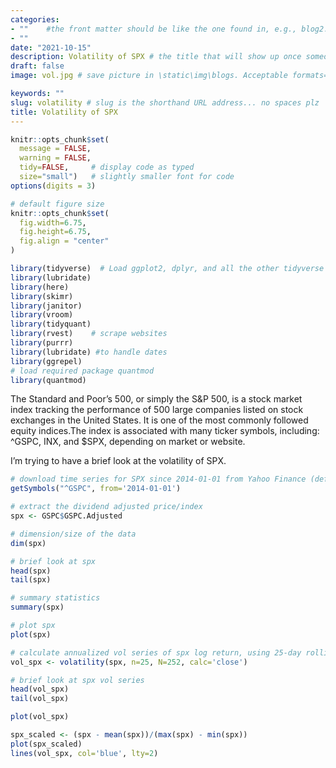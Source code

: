 ```yaml
---
categories:  
- ""    #the front matter should be like the one found in, e.g., blog2.md. It cannot be like the normal Rmd we used
- ""
date: "2021-10-15"
description: Volatility of SPX # the title that will show up once someone gets to this page
draft: false
image: vol.jpg # save picture in \static\img\blogs. Acceptable formats= jpg, jpeg, or png . Your iPhone pics wont work

keywords: ""
slug: volatility # slug is the shorthand URL address... no spaces plz
title: Volatility of SPX
---
```

```r
knitr::opts_chunk$set(
  message = FALSE, 
  warning = FALSE, 
  tidy=FALSE,     # display code as typed
  size="small")   # slightly smaller font for code
options(digits = 3)

# default figure size
knitr::opts_chunk$set(
  fig.width=6.75, 
  fig.height=6.75,
  fig.align = "center"
)
```  

```r
library(tidyverse)  # Load ggplot2, dplyr, and all the other tidyverse packages
library(lubridate)
library(here)
library(skimr)
library(janitor)
library(vroom)
library(tidyquant)
library(rvest)    # scrape websites
library(purrr)  
library(lubridate) #to handle dates
library(ggrepel)
# load required package quantmod
library(quantmod)
```

The Standard and Poor's 500, or simply the S&P 500, is a stock market index tracking the performance of 500 large companies listed on stock exchanges in the United States. It is one of the most commonly followed equity indices.The index is associated with many ticker symbols, including: ^GSPC, INX, and $SPX, depending on market or website.

I'm trying to have a brief look at the volatility of SPX.

```r
# download time series for SPX since 2014-01-01 from Yahoo Finance (default source)
getSymbols("^GSPC", from='2014-01-01')

# extract the dividend adjusted price/index
spx <- GSPC$GSPC.Adjusted

# dimension/size of the data
dim(spx)

# brief look at spx
head(spx)
tail(spx)

# summary statistics
summary(spx)
```

```r
# plot spx
plot(spx)

# calculate annualized vol series of spx log return, using 25-day rolling windows
vol_spx <- volatility(spx, n=25, N=252, calc='close')

# brief look at spx vol series
head(vol_spx)
tail(vol_spx)

plot(vol_spx)

spx_scaled <- (spx - mean(spx))/(max(spx) - min(spx))
plot(spx_scaled)
lines(vol_spx, col='blue', lty=2)
```
